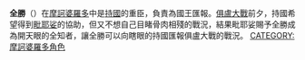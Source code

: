 '''全勝'''（{{lang-sa|संजय}}）在[[摩訶婆羅多|摩訶婆羅多]]中是[[持國|持國]]的重臣，負責為國王匯報。[[俱盧大戰|俱盧大戰]]前夕，持國希望得到[[毗耶娑|毗耶娑]]的協助，但又不想自己目睹骨肉相殘的戰況，結果毗耶娑賜予全勝成為開天眼的全知者，讓全勝可以向瞎眼的持國匯報俱盧大戰的戰況。
{{摩訶婆羅多}}
{{印度神話}}
{{hindu-myth-stub}}
[[CATEGORY:摩訶婆羅多角色|CATEGORY:摩訶婆羅多角色]]